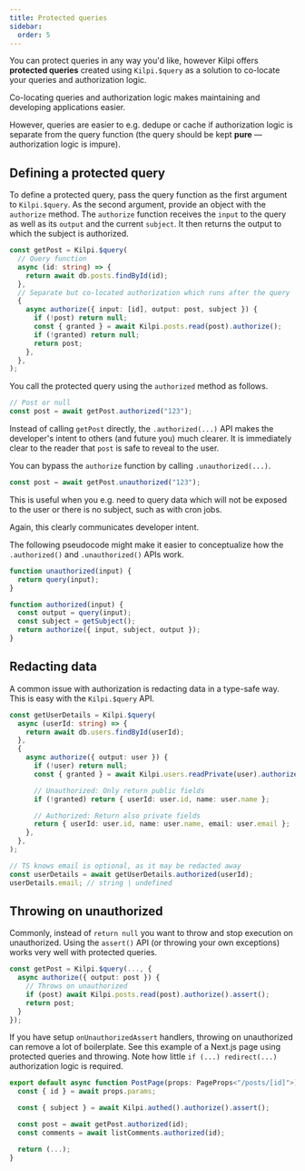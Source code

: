 ```yaml
---
title: Protected queries
sidebar:
  order: 5
---
```


You can protect queries in any way you'd like, however Kilpi offers **protected queries** created using `Kilpi.$query` as a solution to co-locate your queries and authorization logic.

<Aside type="tip">

Co-locating queries and authorization logic makes maintaining and developing applications easier.

However, queries are easier to e.g. dedupe or cache if authorization logic is separate from the query function (the query should be kept **pure** — authorization logic is impure).

</Aside>

## Defining a protected query

To define a protected query, pass the query function as the first argument to `Kilpi.$query`. As the second argument, provide an object with the `authorize` method. The `authorize` function receives the `input` to the query as well as its `output` and the current `subject`. It then returns the output to which the subject is authorized.

```ts
const getPost = Kilpi.$query(
  // Query function
  async (id: string) => {
    return await db.posts.findById(id);
  },
  // Separate but co-located authorization which runs after the query
  {
    async authorize({ input: [id], output: post, subject }) {
      if (!post) return null;
      const { granted } = await Kilpi.posts.read(post).authorize();
      if (!granted) return null;
      return post;
    },
  },
);
```

You call the protected query using the `authorized` method as follows.

```ts
// Post or null
const post = await getPost.authorized("123");
```

<Aside type="note">

Instead of calling `getPost` directly, the `.authorized(...)` API makes the developer's intent to others (and future you) much clearer. It is immediately clear to the reader that `post` is safe to reveal to the user.

</Aside>

<Aside type="tip">

You can bypass the `authorize` function by calling `.unauthorized(...)`.

```ts
const post = await getPost.unauthorized("123");
```

This is useful when you e.g. need to query data which will not be exposed to the user or there is no subject, such as with cron jobs.

Again, this clearly communicates developer intent.

</Aside>

<Collapsible title="Visualization of how Kilpi.$query works">

The following pseudocode might make it easier to conceptualize how the `.authorized()` and `.unauthorized()` APIs work.

```ts
function unauthorized(input) {
  return query(input);
}

function authorized(input) {
  const output = query(input);
  const subject = getSubject();
  return authorize({ input, subject, output });
}
```

</Collapsible>

## Redacting data

A common issue with authorization is redacting data in a type-safe way. This is easy with the `Kilpi.$query` API.

```ts
const getUserDetails = Kilpi.$query(
  async (userId: string) => {
    return await db.users.findById(userId);
  },
  {
    async authorize({ output: user }) {
      if (!user) return null;
      const { granted } = await Kilpi.users.readPrivate(user).authorize();

      // Unauthorized: Only return public fields
      if (!granted) return { userId: user.id, name: user.name };

      // Authorized: Return also private fields
      return { userId: user.id, name: user.name, email: user.email };
    },
  },
);

// TS knows email is optional, as it may be redacted away
const userDetails = await getUserDetails.authorized(userId);
userDetails.email; // string | undefined
```

## Throwing on unauthorized

Commonly, instead of `return null` you want to throw and stop execution on unauthorized. Using the `assert()` API (or throwing your own exceptions) works very well with protected queries.

```ts "assert()"
const getPost = Kilpi.$query(..., {
  async authorize({ output: post }) {
    // Throws on unauthorized
    if (post) await Kilpi.posts.read(post).authorize().assert();
    return post;
  }
});
```

<Collapsible title="Why throw on unauthorized?">

If you have setup `onUnauthorizedAssert` handlers, throwing on unauthorized can remove a lot of boilerplate. See this example of a Next.js page using protected queries and throwing. Note how little `if (...) redirect(...)` authorization logic is required.

```ts ".authorized(id)" {4}
export default async function PostPage(props: PageProps<"/posts/[id]">) {
  const { id } = await props.params;

  const { subject } = await Kilpi.authed().authorize().assert();

  const post = await getPost.authorized(id);
  const comments = await listComments.authorized(id);

  return (...);
}
```

</Collapsible>
